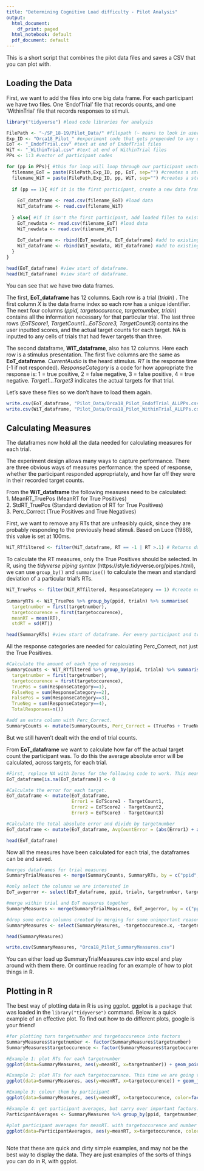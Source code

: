 ```yaml
---
title: "Determining Cognitive Load difficulty - Pilot Analysis"
output:
  html_document:
    df_print: paged
  html_notebook: default
  pdf_document: default
---
```


This is a short script that combines the pilot data files and saves a CSV that you can plot with.

## Loading the Data 

First, we want to add the files into one big data frame. For each participant we have two files. One 'EndofTrial' file that records counts, and one 'WithinTrial' file that records responses to stimuli.


```r

library("tidyverse") #load code libraries for analysis

FilePath <- "~/SP_18-19/Pilot_Data/" #filepath (~ means to look in user's working directory)
Exp_ID <- "Orca18_Pilot_" #experiment code that gets prepended to any data file.
EoT <- "_EndofTrial.csv" #text at end of EndofTrial files
WiT <- "_WithinTrial.csv" #text at end of WithinTrial files
PPs <- 1:3 #vector of participant codes

for (pp in PPs){ #this for loop will loop through our participant vector
  filename_EoT = paste(FilePath,Exp_ID, pp, EoT, sep="") #creates a string from our variables
  filename_WiT = paste(FilePath,Exp_ID, pp, WiT, sep="") #creates a string from our variables
  
  if (pp == 1){ #if it is the first participant, create a new data frame.
    
    EoT_dataframe <- read.csv(filename_EoT) #load data
    WiT_dataframe <- read.csv(filename_WiT)
    
  } else{ #if it isn't the first participant, add loaded files to existing data frame
    EoT_newdata <- read.csv(filename_EoT) #load data
    WiT_newdata <- read.csv(filename_WiT)
    
    EoT_dataframe <- rbind(EoT_newdata, EoT_dataframe) #add to existing datframe  
    WiT_dataframe <- rbind(WiT_newdata, WiT_dataframe) #add to existing datframe 
  }
}

head(EoT_dataframe) #view start of dataframe.
head(WiT_dataframe) #view start of dataframe.

```

You can see that we have two data frames. 

The first, __EoT_dataframe__ has 12 columns. Each row is a trial (_trialn_) . The first column _X_ is the data frame index so each row has a unique identifier. The next four columns (_ppid, targetoccurence, targetnumber, trialn_) contains all the information necessary for that particular trial. The last three rows (_EoTScore1, TargetCount1...EoTScore3, TargetCount3_) contains the user inputted scores, and the actual target counts for each target. NA is inputted to any cells of trials that had fewer targets than three. 

The second dataframe, __WiT_dataframe__, also has 12 columns. Here each row is a stimulus presentation. The first five columns are the same as __EoT_dataframe__. _CurrentAudio_ is the heard stimulus. _RT_ is the response time (-1 if not responded). _ResponseCategory_ is a code for how appropriate the response is: 1 = true positive, 2 = false negative, 3 = false positive, 4 =  true negative. _Target1...Target3_ indicates the actual targets for that trial. 

Let's save these files so we don't have to load them again.
```r
write.csv(EoT_dataframe, "Pilot_Data/Orca18_Pilot_EndofTrial_ALLPPs.csv")
write.csv(WiT_dataframe, "Pilot_Data/Orca18_Pilot_WithinTrial_ALLPPs.csv")
```


## Calculating Measures

The dataframes now hold all the data needed for calculating measures for each trial.

The experiment design allows many ways to capture performance. There are three obvious ways of measures performance: the speed of response, whether the participant responded appropriately, and how far off they were in their recorded target counts.

From the __WiT_dataframe__ the following measures need to be calculated:   
1. MeanRT_TruePos (MeanRT for True Positives)   
2. StdRT_TruePos (Standard deviation of RT for True Positives)   
3. Perc_Correct (True Positives and True Negatives)   

First, we want to remove any RTs that are unfeasibly quick, since they are probably responding to the previously head stimuli. Based on Luce (1986), this value is set at 100ms.

```r
WiT_RTfiltered <- filter(WiT_dataframe, RT == -1 | RT >.1) # Returns dataframe for rows where RT was >.1 or -1 (no response) 
```

To calculate the RT measures, only the True Positives should be selected. In R, using the _tidyverse piping syntax_ (https://style.tidyverse.org/pipes.html), we can use ```group_by()``` and ```summarise()``` to calculate the mean and standard deviation of a particular trial's RTs.

```r
  
WiT_TruePos <- filter(WiT_RTfiltered, ResponseCategory == 1) #create new dataframe only including true positives
  
SummaryRTs <- WiT_TruePos %>% group_by(ppid, trialn) %>% summarise(
  targetnumber = first(targetnumber),
  targetoccurence = first(targetoccurence),
  meanRT = mean(RT),
  stdRT = sd(RT))

head(SummaryRTs) #view start of dataframe. For every participant and trial there will be a meanRT and a stdRT. stdRT is sometimes NA when there is only one True Positive for that trial. The trial will be missing if there are no True Positives for that trial. 

```

All the response categories are needed for calculating Perc_Correct, not just the True Positives.

```r

#Calculate the amount of each type of responses
SummaryCounts <- WiT_RTfiltered %>% group_by(ppid, trialn) %>% summarise(
  targetnumber = first(targetnumber),
  targetoccurence = first(targetoccurence),
  TruePos = sum(ResponseCategory==1),
  FalseNeg = sum(ResponseCategory==2), 
  FalsePos = sum(ResponseCategory==3),
  TrueNeg = sum(ResponseCategory==4), 
  TotalResponses=n())

#add an extra column with Perc_Correct.
SummaryCounts <- mutate(SummaryCounts, Perc_Correct = (TruePos + TrueNeg)/ TotalResponses)
```


But we still haven't dealt with the end of trial counts.

From __EoT_dataframe__ we want to calculate how far off the actual target count the participant was. To do this the average absolute error will be calculated, across targets, for each trial.

```r

#First, replace NA with Zeros for the following code to work. This means I can use the same code on all trials, even though some may have different amounts of targets.
EoT_dataframe[is.na(EoT_dataframe)] <- 0

#Calculate the error for each target.
EoT_dataframe <- mutate(EoT_dataframe, 
                        Error1 = EoTScore1 - TargetCount1,
                        Error2 = EoTScore2 - TargetCount2,
                        Error3 = EoTScore3 - TargetCount3)

#Calculate the total absolute error and divide by targetnumber
EoT_dataframe <- mutate(EoT_dataframe, AvgCountError = (abs(Error1) + abs(Error2) + abs(Error3)) / targetnumber)

head(EoT_dataframe)

```


Now all the measures have been calculated for each trial, the dataframes can be and saved.

```r

#merges dataframes for trial measures
SummaryTrialMeasures <- merge(SummaryCounts, SummaryRTs, by = c("ppid","trialn"), all.x = TRUE)

#only select the columns we are interested in 
EoT_avgerror <- select(EoT_dataframe, ppid, trialn, targetnumber, targetoccurence, AvgCountError)

#merge within trial and EoT measures together
SummaryMeasures <- merge(SummaryTrialMeasures, EoT_avgerror, by = c("ppid","trialn"))

#drop some extra columns created by merging for some unimportant reasons
SummaryMeasures <- select(SummaryMeasures, -targetoccurence.x, -targetnumber.x, -targetoccurence.y, -targetnumber.y)

head(SummaryMeasures)

write.csv(SummaryMeasures, "Orca18_Pilot_SummaryMeasures.csv")
```


You can either load up SummaryTrialMeasures.csv into excel and play around with them there. Or continue reading for an example of how to plot things in R.

## Plotting in R

The best way of plotting data in R is using ggplot. ggplot is a package that was loaded in the ``` library("tidyverse")``` command. Below is a quick example of an effective plot. To find out how to do different plots, google is your friend!

```r
#for plotting turn targetnumber and targetoccurence into factors
SummaryMeasures$targetnumber <- factor(SummaryMeasures$targetnumber)
SummaryMeasures$targetoccurence <- factor(SummaryMeasures$targetoccurence)

#Example 1: plot RTs for each targetnumber
ggplot(data=SummaryMeasures, aes(y=meanRT, x=targetnumber)) + geom_point()

#Example 2: plot RTs for each targetoccurence. This time we are going to spread the dots a little.
ggplot(data=SummaryMeasures, aes(y=meanRT, x=targetoccurence)) + geom_jitter(width=.1)

#Example 3: colour them by participant
ggplot(data=SummaryMeasures, aes(y=meanRT, x=targetoccurence, color=factor(ppid))) + geom_jitter(width=.1)

#Example 4: get participant averages, but carry over important factors.
ParticipantAverages <- SummaryMeasures %>% group_by(ppid, targetnumber, targetoccurence) %>% summarise(meanRT = mean(meanRT), stdRT = mean(stdRT), counterror = mean(AvgCountError))

#plot participant averages for meanRT. with targetoccurence and number as factors
ggplot(data=ParticipantAverages, aes(y=meanRT, x=targetoccurence, color=factor(targetnumber))) + geom_jitter(width=.1, alpha = .2) + stat_summary(fun.y = "mean", geom="point", size=4)
  

```

Note that these are quick and dirty simple examples, and may not be the best way to display the data. They are just examples of the sorts of things you can do in R, with ggplot. 